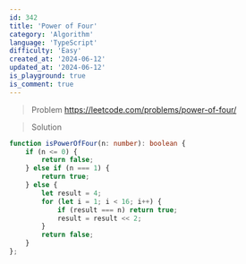 ```yaml
---
id: 342
title: 'Power of Four'
category: 'Algorithm'
language: 'TypeScript'
difficulty: 'Easy'
created_at: '2024-06-12'
updated_at: '2024-06-12'
is_playground: true
is_comment: true
---
```


> Problem
https://leetcode.com/problems/power-of-four/



> Solution

``` typescript
function isPowerOfFour(n: number): boolean {
    if (n <= 0) {
        return false;
    } else if (n === 1) {
        return true;
    } else {
        let result = 4;
        for (let i = 1; i < 16; i++) {
            if (result === n) return true;
            result = result << 2;
        }
        return false;
    }
};
```
